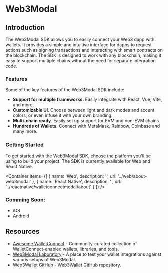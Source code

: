 
# Web3Modal

## Introduction

The Web3Modal SDK allows you to easily connect your Web3 dapp with wallets. It provides a simple and intuitive interface for dapps to request actions such as signing transactions and interacting with smart contracts on the blockchain. The SDK is designed to work with any blockchain, making it easy to support multiple chains without the need for separate integration code.

### Features

Some of the key features of the Web3Modal SDK include:

- **Support for multiple frameworks.** Easily integrate with React, Vue, Vite, and more.
- **Customizable UI**. Choose between light and dark modes and accent colors, or even infuse it with your own branding.
- **Multi-chain ready.** Easily set up support for EVM and non-EVM chains.
- **Hundreds of Wallets.** Connect with MetaMask, Rainbow, Coinbase and many more.

### Getting Started

To get started with the Web3Modal SDK, choose the platform you'll be using to build your project. The SDK is currently available for Web and React Native.

<Container
  items={[
    {
      name: 'Web',
      description: '',
      url: '../web/about-web3modal'
    },
    {
      name: 'React Native',
      description: '',
      url: '../reactnative/walletconnectmodal/about'
    }
  ]}
/>

### Comming Soon:

- iOS
- Android

## Resources

- [Awesome WalletConnect](https://github.com/WalletConnect/awesome-walletconnect) - Community-curated collection of WalletConnect-enabled wallets, libraries, and tools.
- [Web3Modal Laboratory](https://lab.web3modal.com) - A place to test your wallet integrations against various setups of Web3Modal.
- [Web3Wallet GitHub](https://github.com/WalletConnect/walletconnect-monorepo/tree/v2.0/packages/web3wallet) - Web3Wallet GitHub repository.
